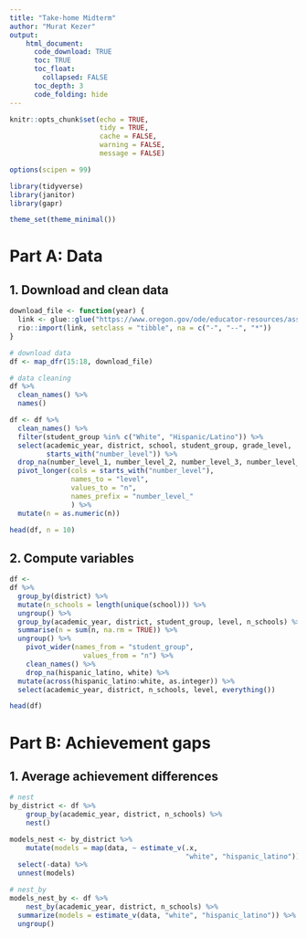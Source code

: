 ```yaml
---
title: "Take-home Midterm"
author: "Murat Kezer"
output: 
    html_document:
      code_download: TRUE
      toc: TRUE
      toc_float:
        collapsed: FALSE
      toc_depth: 3
      code_folding: hide
---
```


```r
knitr::opts_chunk$set(echo = TRUE, 
                      tidy = TRUE, 
                      cache = FALSE, 
                      warning = FALSE, 
                      message = FALSE)

options(scipen = 99)
```


```r
library(tidyverse)
library(janitor)
library(gapr)

theme_set(theme_minimal())
```


# Part A: Data {.tabset .tabset-fade}
## 1. Download and clean data

```r
download_file <- function(year) {
  link <- glue::glue("https://www.oregon.gov/ode/educator-resources/assessment/TestResults20{year}/pagr_schools_ela_raceethnicity_{year-1}{year}.xlsx")
  rio::import(link, setclass = "tibble", na = c("-", "--", "*"))
}

# download data
df <- map_dfr(15:18, download_file)

# data cleaning
df %>% 
  clean_names() %>% 
  names()

df <- df %>% 
  clean_names() %>% 
  filter(student_group %in% c("White", "Hispanic/Latino")) %>% 
  select(academic_year, district, school, student_group, grade_level, 
         starts_with("number_level")) %>% 
  drop_na(number_level_1, number_level_2, number_level_3, number_level_4) %>%
  pivot_longer(cols = starts_with("number_level"),
               names_to = "level",
               values_to = "n",
               names_prefix = "number_level_"
               ) %>% 
  mutate(n = as.numeric(n))

head(df, n = 10)
```

## 2. Compute variables

```r
df <-
df %>%
  group_by(district) %>% 
  mutate(n_schools = length(unique(school))) %>% 
  ungroup() %>% 
  group_by(academic_year, district, student_group, level, n_schools) %>% 
  summarise(n = sum(n, na.rm = TRUE)) %>% 
  ungroup() %>%
	pivot_wider(names_from = "student_group",
		          values_from = "n") %>%
	clean_names() %>%
	drop_na(hispanic_latino, white) %>%
  mutate(across(hispanic_latino:white, as.integer)) %>% 
  select(academic_year, district, n_schools, level, everything())

head(df)
```

# Part B: Achievement gaps {.tabset .tabset-fade}
## 1. Average achievement differences
```r
# nest
by_district <- df %>%
	group_by(academic_year, district, n_schools) %>%
	nest() 

models_nest <- by_district %>% 
	mutate(models = map(data, ~ estimate_v(.x, 
	                                       "white", "hispanic_latino"))) %>% 
  select(-data) %>% 
  unnest(models)

# nest_by
models_nest_by <- df %>%
	nest_by(academic_year, district, n_schools) %>%
  summarize(models = estimate_v(data, "white", "hispanic_latino")) %>% 
  ungroup()
```












